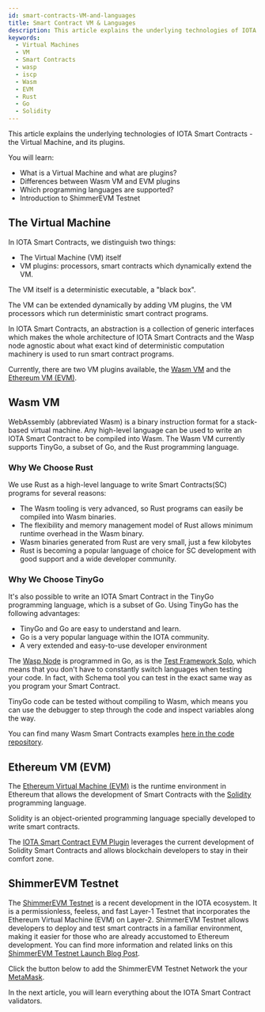 ```yaml
---
id: smart-contracts-VM-and-languages
title: Smart Contract VM & Languages
description: This article explains the underlying technologies of IOTA Smart Contracts - the Virtual Machine, and its plugins.
keywords:
  - Virtual Machines
  - VM
  - Smart Contracts
  - wasp
  - iscp
  - Wasm
  - EVM
  - Rust
  - Go
  - Solidity
---
```



This article explains the underlying technologies of IOTA Smart Contracts - the Virtual Machine, and its plugins.

You will learn:

*   What is a Virtual Machine and what are plugins?
*   Differences between Wasm VM and EVM plugins
*   Which programming languages are supported?
*   Introduction to ShimmerEVM Testnet

The Virtual Machine
-------------------

In IOTA Smart Contracts, we distinguish two things:

*   The Virtual Machine (VM) itself
*   VM plugins: processors, smart contracts which dynamically extend the VM.

The VM itself is a deterministic executable, a "black box".

The VM can be extended dynamically by adding VM plugins, the VM processors which run deterministic smart contract programs.

In IOTA Smart Contracts, an abstraction is a collection of generic interfaces which makes the whole architecture of IOTA Smart Contracts and the Wasp node agnostic about what exact kind of deterministic computation machinery is used to run smart contract programs.

Currently, there are two VM plugins available, the [Wasm VM](/smart-contracts/guide/wasm_vm/intro) and the [Ethereum VM (EVM)](/smart-contracts/guide/evm/introduction).


Wasm VM
-------

WebAssembly (abbreviated Wasm) is a binary instruction format for a stack-based virtual machine. Any high-level language can be used to write an IOTA Smart Contract to be compiled into Wasm. The Wasm VM currently supports TinyGo, a subset of Go, and the Rust programming language.

### Why We Choose Rust

We use Rust as a high-level language to write Smart Contracts(SC) programs for several reasons:

*   The Wasm tooling is very advanced, so Rust programs can easily be compiled into Wasm binaries.
*   The flexibility and memory management model of Rust allows minimum runtime overhead in the Wasm binary.
*   Wasm binaries generated from Rust are very small, just a few kilobytes
*   Rust is becoming a popular language of choice for SC development with good support and a wide developer community.

### Why We Choose TinyGo

It's also possible to write an IOTA Smart Contract in the TinyGo programming language, which is a subset of Go. Using TinyGo has the following advantages:

*   TinyGo and Go are easy to understand and learn.
*   Go is a very popular language within the IOTA community.
*   A very extended and easy-to-use developer environment

The [Wasp Node](https://github.com/iotaledger/wasp) is programmed in Go, as is the [Test Framework Solo](/smart-contracts/guide/solo/what-is-solo/), which means that you don't have to constantly switch languages when testing your code. In fact, with Schema tool you can test in the exact same way as you program your Smart Contract.

TinyGo code can be tested without compiling to Wasm, which means you can use the debugger to step through the code and inspect variables along the way.

You can find many Wasm Smart Contracts examples [here in the code repository](https://github.com/iotaledger/wasp/tree/master/contracts/wasm).

Ethereum VM (EVM)
-----------------

The [Ethereum Virtual Machine (EVM)](https://ethereum.org/en/developers/docs/evm/) is the runtime environment in Ethereum that allows the development of Smart Contracts with the [Solidity](https://docs.soliditylang.org/en/v0.8.9/) programming language.

Solidity is an object-oriented programming language specially developed to write smart contracts.

The [IOTA Smart Contract EVM Plugin](/smart-contracts/guide/evm/introduction/) leverages the current development of Solidity Smart Contracts and allows blockchain developers to stay in their comfort zone.


ShimmerEVM Testnet
------------------

The [ShimmerEVM Testnet](https://shimmer.network/) is a recent development in the IOTA ecosystem. It is a permissionless, feeless, and fast Layer-1 Testnet that incorporates the Ethereum Virtual Machine (EVM) on Layer-2. ShimmerEVM Testnet allows developers to deploy and test smart contracts in a familiar environment, making it easier for those who are already accustomed to Ethereum development. You can find more information and related links on this [ShimmerEVM Testnet Launch Blog Post](https://blog.shimmer.network/shimmerevm-testnet-launch/).

Click the button below to add the ShimmerEVM Testnet Network the your [MetaMask](https://metamask.io/).
<AddToMetaMaskButton />


In the next article, you will learn everything about the IOTA Smart Contract validators.
